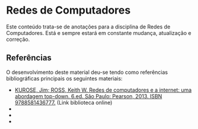 


# Redes de Computadores

Este conteúdo trata-se de anotações para a disciplina de Redes de Computadores. Está e sempre estará em constante mudança, atualização e correção.

## Referências
O desenvolvimento deste material deu-se tendo como referências bibliográficas principais os seguintes materiais:

- [KUROSE, Jim; ROSS, Keith W. Redes de computadores e a internet: uma abordagem top-down. 6.ed. São Paulo: Pearson, 2013. ISBN 9788581436777.](https://plataforma.bvirtual.com.br/Acervo/Publicacao/198909) (Link biblioteca online) 
- <Bib bib='kurose_2013_book' type='abnt'/><br/>
- <Bib bib='tanenbaum_2011_book' type='abnt'/><br/>
- <Bib bib='torres_2009_book' type='abnt'/><br/>

